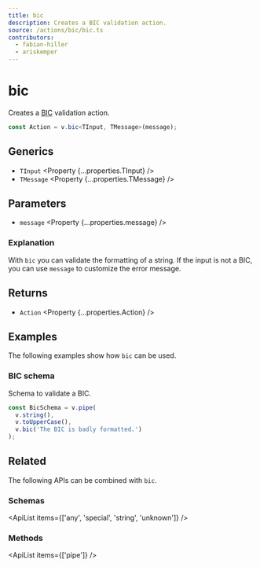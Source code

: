 ```yaml
---
title: bic
description: Creates a BIC validation action.
source: /actions/bic/bic.ts
contributors:
  - fabian-hiller
  - ariskemper
---
```



# bic

Creates a [BIC](https://en.wikipedia.org/wiki/ISO_9362) validation action.

```ts
const Action = v.bic<TInput, TMessage>(message);
```

## Generics

- `TInput` <Property {...properties.TInput} />
- `TMessage` <Property {...properties.TMessage} />

## Parameters

- `message` <Property {...properties.message} />

### Explanation

With `bic` you can validate the formatting of a string. If the input is not a BIC, you can use `message` to customize the error message.

## Returns

- `Action` <Property {...properties.Action} />

## Examples

The following examples show how `bic` can be used.

### BIC schema

Schema to validate a BIC.

```ts
const BicSchema = v.pipe(
  v.string(),
  v.toUpperCase(),
  v.bic('The BIC is badly formatted.')
);
```

## Related

The following APIs can be combined with `bic`.

### Schemas

<ApiList items={['any', 'special', 'string', 'unknown']} />

### Methods

<ApiList items={['pipe']} />
